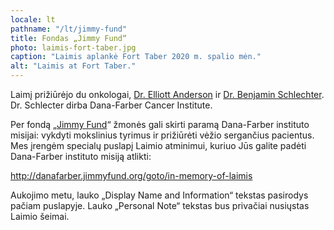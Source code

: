 ```yaml
---
locale: lt
pathname: "/lt/jimmy-fund"
title: Fondas „Jimmy Fund“
photo: laimis-fort-taber.jpg
caption: "Laimis aplankė Fort Taber 2020 m. spalio mėn."
alt: "Laimis at Fort Taber."
---
```


Laimį prižiūrėjo du onkologai, [Dr. Elliott
Anderson](https://www.hawthornmed.com/our-providers/anderson/)
ir [Dr. Benjamin
Schlechter](https://www.dana-farber.org/find-a-doctor/benjamin-l-schlechter/).
Dr. Schlecter dirba Dana-Farber Cancer Institute.

Per fondą „[Jimmy Fund](http://jimmyfund.org)“ žmonės gali skirti paramą Dana-Farber
instituto misijai: vykdyti mokslinius tyrimus ir prižiūrėti vėžio sergančius
pacientus. Mes įrengėm specialų puslapį Laimio atminimui, kuriuo Jūs galite
padėti Dana-Farber instituto misiją atlikti:

http://danafarber.jimmyfund.org/goto/in-memory-of-laimis

Aukojimo metu, lauko „Display Name and Information“ tekstas pasirodys pačiam
puslapyje. Lauko „Personal Note“ tekstas bus privačiai nusiųstas Laimio šeimai.
